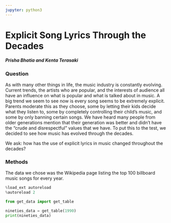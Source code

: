 ```yaml
---
jupyter: python3
---
```


# Explicit Song Lyrics Through the Decades
##### Prisha Bhatia and Kenta Terasaki


### Question
As with many other things in life, the music industry is constantly evolving. Current trends, the artists who are popular, and the interests of audience all have an influence on what is popular and what is talked about in music. A big trend we seem to see now is every song seems to be extremely explicit. Parents moderate this as they choose, some by letting their kids decide what they listen to, some by completely controlling their child's music, and some by only banning certain songs. We have heard many people from older generations mention that their generation was better and didn't have the "crude and disrespectful" values that we have. To put this to the test, we decided to see how music has evolved through the decades. 

We ask: how has the use of explicit lyrics in music changed throughout the decades?


### Methods
The data we chose was the Wikipedia page listing the top 100 billboard music songs for every year.

```python
%load_ext autoreload
%autoreload 2
```

```python
from get_data import get_table
```

```python

nineties_data = get_table(1990)
print(nineties_data)


```

